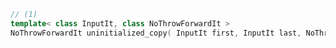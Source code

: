 ```cpp
// (1)
template< class InputIt, class NoThrowForwardIt >
NoThrowForwardIt uninitialized_copy( InputIt first, InputIt last, NoThrowForwardIt d_first );
```
